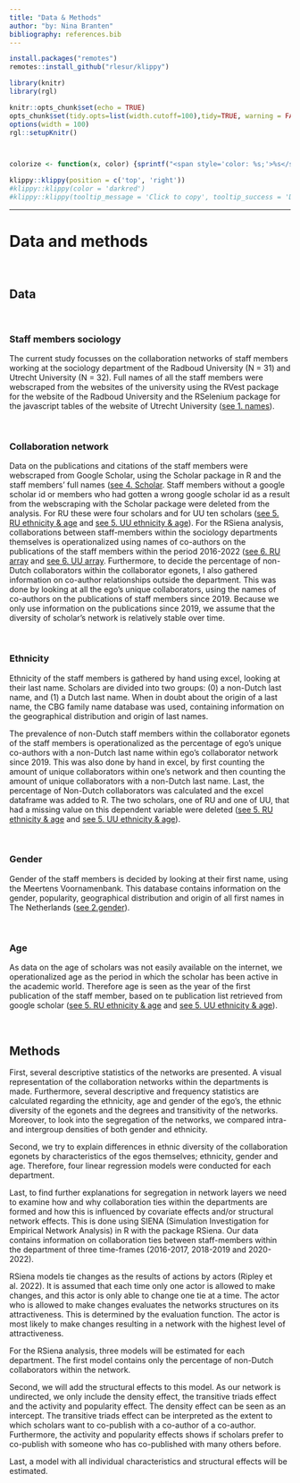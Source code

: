 ```yaml
---
title: "Data & Methods"
author: "by: Nina Branten"
bibliography: references.bib
---
```




```r
install.packages("remotes")
remotes::install_github("rlesur/klippy")
``` 

```r
library(knitr)
library(rgl)

knitr::opts_chunk$set(echo = TRUE)
opts_chunk$set(tidy.opts=list(width.cutoff=100),tidy=TRUE, warning = FALSE, message = FALSE,comment = "#>", cache=TRUE, class.source=c("test"), class.output=c("test2"))
options(width = 100)
rgl::setupKnitr()



colorize <- function(x, color) {sprintf("<span style='color: %s;'>%s</span>", color, x) }

```

```r
klippy::klippy(position = c('top', 'right'))
#klippy::klippy(color = 'darkred')
#klippy::klippy(tooltip_message = 'Click to copy', tooltip_success = 'Done')
```

---


# Data and methods
&nbsp;

## Data
&nbsp;

### Staff members sociology
The current study focusses on the collaboration networks of staff members working at the  sociology department of the Radboud University (N = 31) and Utrecht University (N = 32). Full names of all the staff members were webscraped from the websites of the university using the RVest package for the website of the Radboud University and the RSelenium package for the javascript tables of the website of Utrecht University ([see 1. names](https://ninabranten.github.io/labjournal/1.names.html)).

&nbsp;

### Collaboration network
Data on the publications and citations of the staff members were webscraped from Google Scholar, using the Scholar package in R and the staff members' full names ([see 4. Scholar](https://ninabranten.github.io/labjournal/4.scholar.html). Staff members without a google scholar id or members who had gotten a wrong google scholar id as a result from the webscraping with the Scholar package were deleted from the analysis. For RU these were four scholars and for UU ten scholars ([see 5. RU ethnicity & age](https://ninabranten.github.io/labjournal/5.RU_etni_age.html) and [see 5. UU ethnicity & age](https://ninabranten.github.io/labjournal/5.UU_etni_age.html)).
For the RSiena analysis, collaborations between staff-members within the sociology departments themselves is operationalized using names of co-authors on the publications of the staff members within the period 2016-2022 ([see 6. RU array](https://ninabranten.github.io/labjournal/6.RU_Array.html) and [see 6. UU array](https://ninabranten.github.io/labjournal/6.UU_Array.html).
Furthermore, to decide the percentage of non-Dutch collaborators within the collaborator egonets, I also gathered information on co-author relationships outside the department. This was done by looking at all the ego's unique collaborators, using the names of co-authors on the publications of staff members since 2019. Because we only use information on the publications since 2019, we assume that the diversity of scholar’s network is relatively stable over time.

&nbsp;

### Ethnicity
Ethnicity of the staff members is gathered by hand using excel, looking at their last name. Scholars are divided into two groups: (0) a non-Dutch last name, and (1) a Dutch last name. When in doubt about the origin of a last name, the CBG family name database was used, containing information on the geographical distribution and origin of last names.
&nbsp;

The prevalence of non-Dutch staff members within the collaborator egonets of the staff members is operationalized as the percentage of ego’s unique co-authors with a non-Dutch last name within ego's collaborator network since 2019. This was also done by hand in excel, by first counting the amount of unique collaborators within one's network and then counting the amount of unique collaborators with a non-Dutch last name. Last, the percentage of Non-Dutch collaborators was calculated and the excel dataframe was added to R. The two scholars, one of RU and one of UU, that had a missing value on this dependent variable were deleted ([see 5. RU ethnicity & age](https://ninabranten.github.io/labjournal/5.RU_etni_age.html) and [see 5. UU ethnicity & age](https://ninabranten.github.io/labjournal/5.UU_etni_age.html)).

&nbsp;

### Gender
Gender of the staff members is decided by looking at their first name, using the Meertens Voornamenbank. This database contains information on the gender, popularity, geographical distribution and origin of all first names in The Netherlands ([see 2.gender](https://ninabranten.github.io/labjournal/2.gender.html)).

&nbsp;

### Age
As data on the age of scholars was not easily available on the internet, we operationalized age as the period in which the scholar has been active in the academic world. Therefore age is seen as the year of the first publication of the staff member, based on te publication list retrieved from google scholar ([see 5. RU ethnicity & age](https://ninabranten.github.io/labjournal/5.RU_etni_age.html) and [see 5. UU ethnicity & age](https://ninabranten.github.io/labjournal/5.UU_etni_age.html)). 

&nbsp;

## Methods
First, several descriptive statistics of the networks are presented. A visual representation of the collaboration networks within the departments is made. Furthermore, several descriptive and frequency statistics are calculated regarding the ethnicity, age and gender of the ego’s, the ethnic diversity of the egonets and the degrees and transitivity of the networks. Moreover, to look into the segregation of the networks, we compared intra- and intergroup densities of both gender and ethnicity.
&nbsp;

Second, we try to explain differences in ethnic diversity of the collaboration egonets by characteristics of the egos themselves; ethnicity, gender and age. Therefore, four linear regression models were conducted for each department.
&nbsp;

Last, to find further explanations for segregation in network layers we need to examine how and why collaboration ties within the departments are formed and how this is influenced by covariate effects and/or structural network effects. This is done using SIENA (Simulation Investigation for Empirical Network Analysis) in R with the package RSiena. Our data contains information on collaboration ties between staff-members within the department of three time-frames (2016-2017, 2018-2019 and 2020-2022).
&nbsp;

RSiena models tie changes as the results of actions by actors (Ripley et al. 2022). It is assumed that each time only one actor is allowed to make changes, and this actor is only able to change one tie at a time. The actor who is allowed to make changes evaluates the networks structures on its attractiveness. This is determined by the evaluation function. The actor is most likely to make changes resulting in a network with the highest level of attractiveness. 
&nbsp;

For the RSiena analysis, three models will be estimated for each department. The first model contains only the percentage of non-Dutch collaborators within the network. 
&nbsp;

Second, we will add the structural effects to this model. As our network is undirected, we only include the density effect, the transitive triads effect and the activity and popularity effect. The density effect can be seen as an intercept. The transitive triads effect can be interpreted as the extent to which scholars want to co-publish with a co-author of a co-author. Furthermore, the activity and popularity effects shows if scholars prefer to co-publish with someone who has co-published with many others before.
&nbsp;

Last, a model with all individual characteristics and structural effects will be estimated.
